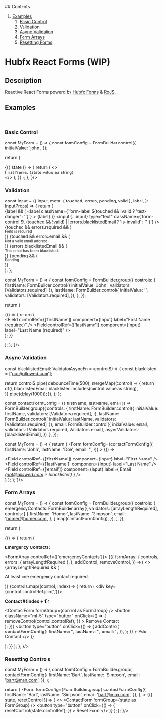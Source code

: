 
<Meta of={FormStories} />

<div style={{
  position: 'fixed',
  top: 0,
  right: 0,
  height: '100vh',
  zIndex: 10,
  padding: 16,
  background: 'white',
  borderLeft: '1px solid black'}}>
  ## Contents

  1. [Examples](#examples)
      1. [Basic Control](#basic-control)
      1. [Validation](#validation)
      1. [Async Validation](#async-validation)
      1. [Form Arrays](#form-arrays)
      1. [Resetting Forms](#resetting-forms)
</div>
<div className="container">

# Hubfx React Forms (WIP)

## Description

Reactive React Forms powerd by [Hubfx Forms](https://github.com/hub-fx/hub-fx/tree/main/packages/forms) & [RxJS](https://rxjs.dev/).

## Examples <a name="examples"></a>
<br/>

### Basic Control <a name="basic-control"></a>
<Story of={FormStories.BasicControl} />
<Source of={FormStories.BasicControl} language="tsx" code={`

const MyForm = () => {
  const formConfig = FormBuilder.control({
    initialValue: 'john',
  });

  return (
    <Form formConfig={formConfig}>
      {({ state }) => {
        return (
          <>
            <Field controlRef={[]} component={Input} />
            <div>
              First Name: <span>{state.value as string}</span>
            </div>
          </>
        );
      }}
    </Form>
  );
};`}/>

### Validation <a name="validation"></a>
<Story of={FormStories.Validation} />
<Source of={FormStories.Validation} language="tsx" code={`

const Input = ({
  input,
  meta: { touched, errors, pending, valid },
  label,
}: InputProps) => {
  return (
    <div className="mb-3">
      {label && (
        <label
          className={\`form-label \${touched && !valid ? 'text-danger' : ''}\`}
        >
          {label}
        </label>
      )}
      <input
        {...input}
        type="text"
        className={\`form-control \${
          (touched && !valid) || errors.blacklistedEmail ? 'is-invalid' : ''
        }\`}
      />
      {touched && errors.required && (
        <div>
          <small className="text-danger">Field is required</small>
        </div>
      )}
      {touched && errors.email && (
        <div>
          <small className="text-danger">Not a valid email address</small>
        </div>
      )}
      {errors.blacklistedEmail && (
        <div>
          <small className="text-danger">
            This email has been blacklisted.
          </small>
        </div>
      )}
      {pending && (
        <div>
          <small className="text-warning">Pending</small>
        </div>
      )}
    </div>
  );
};

const MyForm = () => {
  const formConfig = FormBuilder.group({
    controls: {
      firstName: FormBuilder.control({
        initialValue: 'John',
        validators: [Validators.required],
      }),
      lastName: FormBuilder.control({
        initialValue: '',
        validators: [Validators.required],
      }),
    },
  });

  return (
    <Form
      formConfig={formConfig}
    >
      {() => {
        return (
          <div className="form-group">
            <Field
              controlRef={['firstName']}
              component={Input}
              label="First Name (required)"
            />
            <Field
              controlRef={['lastName']}
              component={Input}
              label="Last Name (required)"
            />
          </div>
        );
      }}
    </Form>
  );
};`}/>

### Async Validation <a name="async-validation"></a>
<Story of={FormStories.AsyncValidation} />
<Source of={FormStories.AsyncValidation} language="tsx" code={`

const blacklistedEmail: ValidatorAsyncFn = (control$) => {
  const blacklisted = ['not@allowed.com'];

  return control$.pipe(
    debounceTime(500),
    mergeMap((control) => {
      return of({
        blacklistedEmail: blacklisted.includes(control.value as string),
      }).pipe(delay(1000));
    }),
  );
};

const contactFormConfig = ({ firstName, lastName, email }) =>
  FormBuilder.group({
    controls: {
      firstName: FormBuilder.control({
        initialValue: firstName,
        validators: [Validators.required],
      }),
      lastName: FormBuilder.control({
        initialValue: lastName,
        validators: [Validators.required],
      }),
      email: FormBuilder.control({
        initialValue: email,
        validators: [Validators.required, Validators.email],
        asyncValidators: [blacklistedEmail],
      }),
    },
  });

const MyForm = () => {
  return (
    <Form
      formConfig={contactFormConfig({
        firstName: 'John',
        lastName: 'Doe',
        email: '',
      })}
    >
      {() => 
        <div className="form-group">
          <Field
            controlRef={['firstName']}
            component={Input}
            label="First Name"
          />
          <Field
            controlRef={['lastName']}
            component={Input}
            label="Last Name"
          />
          <Field
            controlRef={['email']}
            component={Input}
            label={
              <span>
                Email <i>(not@allowed.com is blacklisted)</i>
              </span>
            }
          />
        </div>
      }
    </Form>
  );
};`}/>

### Form Arrays <a name="form-arrays"></a>
<Story of={FormStories.FormArrays} />
<Source of={FormStories.FormArrays} language="tsx" code={`

const MyForm = () => {
  const formConfig = FormBuilder.group({
    controls: {
      emergencyContacts: FormBuilder.array({
        validators: [arrayLengthRequired],
        controls: [
          {
            firstName: 'Homer',
            lastName: 'Simpson',
            email: 'homer@homer.com',
          },
        ].map(contactFormConfig),
      }),
    },
  });

  return (
    <Form
      formConfig={formConfig}
    >
      {() => {
        return (
          <div className="form-group">
            <p>
              <b>Emergency Contacts:</b>
            </p>
            <FormArray controlRef={['emergencyContacts']}>
              {({
                formArray: {
                  controls,
                  errors: { arrayLengthRequired },
                },
                addControl,
                removeControl,
              }) => (
                <>
                  {arrayLengthRequired && (
                    <p className="text-danger">
                      At least one emergency contact required.
                    </p>
                  )}
                  {controls.map((control, index) => {
                    return (
                      <div key={control.controlRef.join(',')}>
                        <p>
                          <b>Contact #{index + 1}:</b>
                        </p>
                        <div className="d-flex align-items-center">
                          <ContactForm
                            formGroup={control as FormGroup<Contact>}
                          />
                          <button
                            className="ml-5"
                            type="button"
                            onClick={() => {
                              removeControl(control.controlRef);
                            }}
                          >
                            Remove Contact
                          </button>
                        </div>
                      </div>
                    );
                  })}
                  <button
                    type="button"
                    onClick={() => {
                      addControl(
                        contactFormConfig({
                          firstName: '',
                          lastName: '',
                          email: '',
                        }),
                      );
                    }}
                  >
                    Add Contact
                  </button>
                </>
              )}
            </FormArray>
          </div>
        );
      }}
    </Form>
  );
};`}/>

### Resetting Controls <a name="resetting-forms"></a>
<Story of={FormStories.ResetForm} />
<Source of={FormStories.ResetForm} language="tsx" code={`

const MyForm = () => {
  const formConfig = FormBuilder.group(
    contactFormConfig({
      firstName: 'Bart',
      lastName: 'Simpson',
      email: 'bart@man.com',
    }),
  );

  return (
    <Form
      formConfig={FormBuilder.group(
        contactFormConfig({
          firstName: 'Bart',
          lastName: 'Simpson',
          email: 'bart@man.com',
        }),
      )}
    >
      {({ state, resetControl }) => (
        <>
          <ContactForm formGroup={state as FormGroup<Contact>} />
          <button
            type="button"
            onClick={() => {
              resetControl(state.controlRef);
            }}
          >
            Reset Form
          </button>
        </>
      )}
    </Form>
  );
};`}/>

</div>